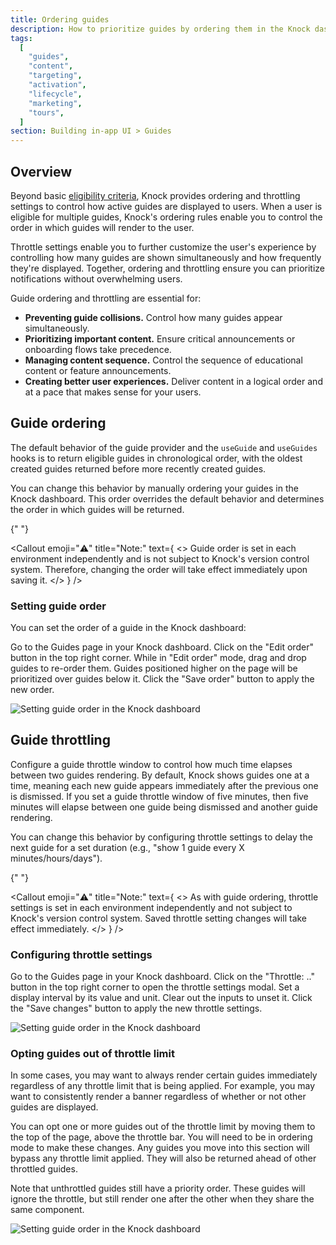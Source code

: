 ```yaml
---
title: Ordering guides
description: How to prioritize guides by ordering them in the Knock dashboard.
tags:
  [
    "guides",
    "content",
    "targeting",
    "activation",
    "lifecycle",
    "marketing",
    "tours",
  ]
section: Building in-app UI > Guides
---
```


## Overview

Beyond basic [eligibility criteria](/in-app-ui/guides/create-guides#targeting), Knock provides ordering and throttling settings to control how active guides are displayed to users. When a user is eligible for multiple guides, Knock's ordering rules enable you to control the order in which guides will render to the user. 

Throttle settings enable you to further customize the user's experience by controlling how many guides are shown simultaneously and how frequently they're displayed. Together, ordering and throttling ensure you can prioritize notifications without overwhelming users.

Guide ordering and throttling are essential for:

- **Preventing guide collisions.** Control how many guides appear simultaneously.
- **Prioritizing important content.** Ensure critical announcements or onboarding flows take precedence.
- **Managing content sequence.** Control the sequence of educational content or feature announcements.
- **Creating better user experiences.** Deliver content in a logical order and at a pace that makes sense for your users.

## Guide ordering

The default behavior of the guide provider and the `useGuide` and `useGuides` hooks is to return eligible guides in chronological order, with the oldest created guides returned before more recently created guides.

You can change this behavior by manually ordering your guides in the Knock dashboard. This order overrides the default behavior and determines the order in which guides will be returned.

{" "}

<Callout
  emoji="⚠️"
  title="Note:"
  text={
    <>
      Guide order is set in each environment independently and is not subject to
      Knock's version control system. Therefore, changing the order will take
      effect immediately upon saving it.
    </>
  }
/>

### Setting guide order

You can set the order of a guide in the Knock dashboard:

<Steps titleSize="h3">
  <Step title="Navigate to the Guides page">
    Go to the Guides page in your Knock dashboard.
  </Step>
  <Step title="Edit order to order guides">
    Click on the "Edit order" button in the top right corner.
  </Step>
  <Step title="Set the guides order">
    While in "Edit order" mode, drag and drop guides to re-order them. Guides
    positioned higher on the page will be prioritized over guides below it.
  </Step>
  <Step title="Save your changes">
    Click the "Save order" button to apply the new order.
  </Step>
</Steps>

<Image
  src="/images/concepts/guides/OrderingGuides.png"
  alt="Setting guide order in the Knock dashboard"
  width={1356}
  height={1452}
  className="rounded-md mx-auto border border-gray-200"
/>

## Guide throttling

Configure a guide throttle window to control how much time elapses between two guides rendering. By default, Knock shows guides one at a time, meaning each new guide appears immediately after the previous one is dismissed. If you set a guide throttle window of five minutes, then five minutes will elapse between one guide being dismissed and another guide rendering. 

You can change this behavior by configuring throttle settings to delay the next guide for a set duration (e.g., "show 1 guide every X minutes/hours/days").

{" "}

<Callout
  emoji="⚠️"
  title="Note:"
  text={
    <>
      As with guide ordering, throttle settings is set in each environment
      independently and not subject to Knock's version control system. Saved
      throttle setting changes will take effect immediately.
    </>
  }
/>

### Configuring throttle settings

<Steps titleSize="h3">
  <Step title="Navigate to the Guides page">
    Go to the Guides page in your Knock dashboard.
  </Step>
  <Step title="Open the throttle settings modal">
    Click on the "Throttle: .." button in the top right corner to open the
    throttle settings modal.
  </Step>
  <Step title="Set or unset throttle settings">
    Set a display interval by its value and unit. Clear out the inputs to unset
    it.
  </Step>
  <Step title="Save your changes">
    Click the "Save changes" button to apply the new throttle settings.
  </Step>
</Steps>

<Image
  src="/images/concepts/guides/ThrottleSettings.png"
  alt="Setting guide order in the Knock dashboard"
  width={1356}
  height={1452}
  className="rounded-md mx-auto border border-gray-200"
/>

### Opting guides out of throttle limit

In some cases, you may want to always render certain guides immediately regardless of any throttle limit that is being applied. For example, you may want to consistently render a banner regardless of whether or not other guides are displayed.

You can opt one or more guides out of the throttle limit by moving them to the top of the page, above the throttle bar. You will need to be in ordering mode to make these changes. Any guides you move into this section will bypass any throttle limit applied. They will also be returned ahead of other throttled guides.

Note that unthrottled guides still have a priority order. These guides will ignore the throttle, but still render one after the other when they share the same component. 

<Image
  src="/images/concepts/guides/UnthrottledGuides.png"
  alt="Setting guide order in the Knock dashboard"
  width={1356}
  height={1452}
  className="rounded-md mx-auto border border-gray-200"
/>

